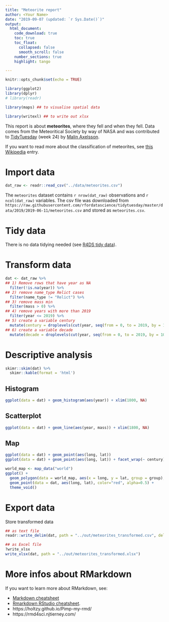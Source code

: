 ```yaml
---
title: "Meteorite report"
author: <Your Name>
date: "2019-09-07 (updated: `r Sys.Date()`)" 
output: 
  html_document:
    code_download: true
    toc: true
    toc_float:
      collapsed: false
      smooth_scroll: false
    number_sections: true
    highlight: tango

---
```


```r
knitr::opts_chunk$set(echo = TRUE)

library(ggplot2)
library(dplyr)
# library(readr)

library(maps) ## to visualise spatial data

library(writexl) ## to write out xlsx

```


This report is about **meteorites**, where they fell and when they fell. Data comes from the Meteoritical Society by way of NASA and was contributed to [TidyTuesday](https://github.com/rfordatascience/tidytuesday/tree/master/data/2019/2019-06-11) (week 24) by [Malin Axelsson](https://twitter.com/malinfax).

If you want to read more about the classification of meteorites, see [this Wikipedia](https://en.wikipedia.org/wiki/Meteorite_classification) entry. 


# Import data

```r
dat_raw <- readr::read_csv("../data/meteorites.csv")
```

The `meteorites` dataset contains `r nrow(dat_raw)` observations and `r ncol(dat_raw)` variables. The csv file was downloaded from `https://raw.githubusercontent.com/rfordatascience/tidytuesday/master/data/2019/2019-06-11/meteorites.csv` and stored as `meteorites.csv`. 



# Tidy data

There is no data tidying needed (see [R4DS tidy data](https://r4ds.had.co.nz/tidy-data.html)).


# Transform data

```r
dat <- dat_raw %>% 
## 1) Remove rows that have year as NA
  filter(!is.na(year)) %>%
## 2) remove name_type Relict cases
  filter(name_type != "Relict") %>%
## 3) remove mass min
  filter(mass > 0) %>%
## 4) remove years with more than 2019
  filter(year <= 2019) %>%
## 5) create a variable century
  mutate(century = droplevels(cut(year, seq(from = 0, to = 2019, by = 100), right = FALSE, dig.lab = 4))) %>% 
## 6) create a variable decade
  mutate(decade = droplevels(cut(year, seq(from = 0, to = 2019, by = 10), right = FALSE, dig.lab = 4)))

```

# Descriptive analysis

```r
skimr::skim(dat) %>% 
  skimr::kable(format = 'html') 

```


## Histogram

```r
ggplot(data = dat) + geom_histogram(aes(year)) + xlim(1800, NA)
```

## Scatterplot

```r
ggplot(data = dat) + geom_line(aes(year, mass)) + xlim(1800, NA)
```


## Map

```r
ggplot(data = dat) + geom_point(aes(long, lat))
ggplot(data = dat) + geom_point(aes(long, lat)) + facet_wrap(~ century)
```



```r

world_map <- map_data("world")
ggplot() +
  geom_polygon(data = world_map, aes(x = long, y = lat, group = group), fill="lightgray", colour = "white") + 
  geom_point(data = dat, aes(long, lat), color="red", alpha=0.5) + 
  theme_void()

```


<!------------
## Animation

```r
library(gganimate) ## to animate the map

world_map <- map_data("world")
ggplot(data = dat) +
  geom_polygon(data = world_map, aes(x = long, y = lat, group = group), fill="lightgray", colour = "white") + 
  geom_point(data = dat, aes(long, lat), color="red", alpha=0.5) +
  transition_states(decade, transition_length = 40, state_length = 40) + 
  labs(title = "Decade: {closest_state}") +
  NULL

```
---------->

# Export data

Store transformed data

```r

## as text file
readr::write_delim(dat, path = "../out/meteorites_transformed.csv", delim = " " )

## as Excel file
?write_xlsx
write_xlsx(dat, path = "../out/meteorites_transformed.xlsx")

```




# More infos about RMarkdown

If you want to learn more about RMarkdown, see:

- [Markdown cheatsheet](https://github.com/adam-p/markdown-here/wiki/Markdown-Cheatsheet)
- [Rmarkdown RStudio cheatsheet](https://resources.rstudio.com/rstudio-cheatsheets/rmarkdown-2-0-cheat-sheet).
- https://holtzy.github.io/Pimp-my-rmd/
- https://rmd4sci.njtierney.com/

